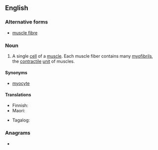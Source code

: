 ==English==

===Alternative forms===
* [[muscle fibre]]

===Noun===
{{en-noun|~}}
{{wikipedia}}

# A single [[cell]] of a [[muscle]]. Each muscle fiber contains many [[myofibril]]s, the [[contractile]] [[unit]] of muscles.

====Synonyms====
* [[myocyte]]

====Translations====
{{trans-top|a single cell of a muscle}}
* Finnish: {{t|fi|lihassäie}}
* Maori: {{t|mi|weu uaua}}
{{trans-mid}}
* Tagalog: {{t|tl|binggas}}
{{trans-bottom}}

===Anagrams===
* {{anagrams|en|muscle fibre}}